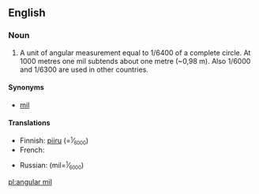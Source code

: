 ==English==
{{wikipedia}}

===Noun===
{{en-noun|head=[[angular]] [[mil]]}}

# {{context|military|lang=en}} A unit of angular measurement equal to 1/6400 of a complete circle. At 1000 metres one mil subtends about one metre (~0,98 m). Also 1/6000 and 1/6300 are used in other countries.

====Synonyms====
* [[mil]]

====Translations====
{{trans-top|unit of angular measurement}}
* Finnish: [[piiru]] (=<small><sup>1</sup><big>⁄</big><sub>6000</sub></small>)
* French: {{t+|fr|millième|m}}
{{trans-mid}}
* Russian: {{t|ru|мил|tr=mil|m}} (mil=<small><sup>1</sup><big>⁄</big><sub>6000</sub></small>)
{{trans-bottom}}

[[pl:angular mil]]